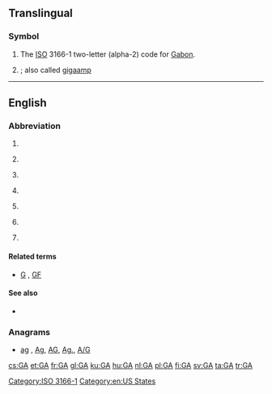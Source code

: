 {{also|Appendix:Variations of "ga"}}
==Translingual==
{{wikipedia}}
===Symbol===
{{head|mul|symbol}}
# The [[ISO]] 3166-1 two-letter (alpha-2) code for [[Gabon]].
# {{SI-unit-abb|giga|ampere|[[electrical current]]}} ; also called [[gigaamp]]

[[Category:ISO 3166-1]]
----

==English==

===Abbreviation===
{{en-abbreviation}}

# {{abbreviation of|general availability}}
# {{context|aviation|general|lang=en}} {{abbreviation of|general aviation}}
# {{context|linguistics|lang=en}} {{abbreviation of|General American}}
# {{context|netball|lang=en}} {{abbreviation of|goal attack}}
# {{context|chiefly|US|lang=en}} {{abbreviation of|Georgia}}
# {{context|software|lang=en}} {{abbreviation of|genetic algorithm}}
# {{context|sports|lang=en}} {{abbreviation of|[[goals]] [[against]]}}

====Related terms====
* {{sense|sports}} [[G]] , [[GF]]

====See also====
* {{pedia|Genetic algorithm}}

===Anagrams===
* [[ag#English|ag]] , [[Ag#English|Ag]], [[AG#English|AG]], [[Ag.#English|Ag.]], [[A/G#English|A/G]]

[[Category:en:US States]]

[[cs:GA]]
[[et:GA]]
[[fr:GA]]
[[gl:GA]]
[[ku:GA]]
[[hu:GA]]
[[nl:GA]]
[[pl:GA]]
[[fi:GA]]
[[sv:GA]]
[[ta:GA]]
[[tr:GA]]